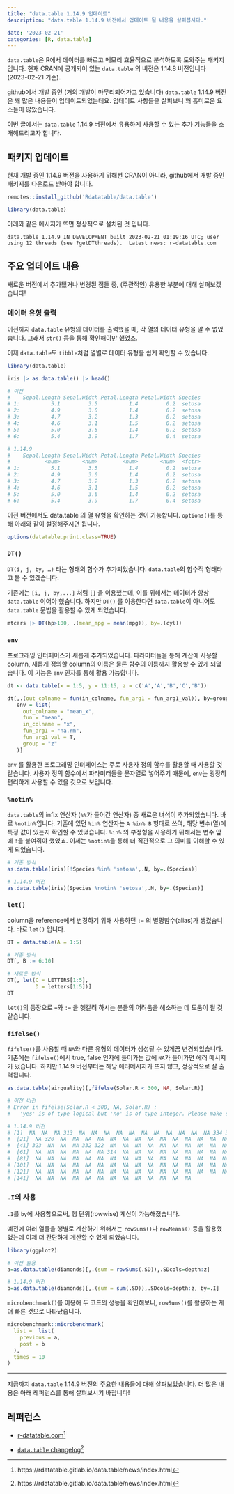 ```yaml
---
title: "data.table 1.14.9 업데이트"
description: "data.table 1.14.9 버전에서 업데이트 될 내용을 살펴봅시다." 

date: '2023-02-21'
categories: [R, data.table]
---
```


`data.table`은 R에서 데이터를 빠르고 메모리 효율적으로 분석하도록 도와주는 패키지입니다. 현재 CRAN에 공개되어 있는 `data.table` 의 버전은 1.14.8 버전입니다 (2023-02-21 기준).

github에서 개발 중인 (거의 개발이 마무리되어가고 있습니다) `data.table` 1.14.9 버전은 꽤 많은 내용들이 업데이트되었는데요. 업데이트 사항들을 살펴보니 꽤 흥미로운 요소들이 많았습니다.

이번 글에서는 `data.table` 1.14.9 버전에서 유용하게 사용할 수 있는 추가 기능들을 소개해드리고자 합니다.

## 패키지 업데이트

현재 개발 중인 1.14.9 버전을 사용하기 위해선 CRAN이 아니라, github에서 개발 중인 패키지를 다운로드 받아야 합니다.

```r
remotes::install_github('Rdatatable/data.table')

library(data.table)
```

아래와 같은 메시지가 뜨면 정상적으로 설치된 것 입니다.

``` {style="color: red;"}
data.table 1.14.9 IN DEVELOPMENT built 2023-02-21 01:19:16 UTC; user using 12 threads (see ?getDTthreads).  Latest news: r-datatable.com
```

## 주요 업데이트 내용

새로운 버전에서 추가됐거나 변경된 점들 중, (주관적인) 유용한 부분에 대해 살펴보겠습니다!

### 데이터 유형 출력

이전까지 `data.table` 유형의 데이터를 출력했을 때, 각 열의 데이터 유형을 알 수 없었습니다. 그래서 `str()` 등을 통해 확인해야만 했었죠.

이제 `data.table`도 `tibble`처럼 열별로 데이터 유형을 쉽게 확인할 수 있습니다.

```r
library(data.table)
```

```r
iris |> as.data.table() |> head()

# 이전
#    Sepal.Length Sepal.Width Petal.Length Petal.Width Species
# 1:          5.1         3.5          1.4         0.2  setosa
# 2:          4.9         3.0          1.4         0.2  setosa
# 3:          4.7         3.2          1.3         0.2  setosa
# 4:          4.6         3.1          1.5         0.2  setosa
# 5:          5.0         3.6          1.4         0.2  setosa
# 6:          5.4         3.9          1.7         0.4  setosa

# 1.14.9
#    Sepal.Length Sepal.Width Petal.Length Petal.Width Species
#           <num>       <num>        <num>       <num>  <fctr>
# 1:          5.1         3.5          1.4         0.2  setosa
# 2:          4.9         3.0          1.4         0.2  setosa
# 3:          4.7         3.2          1.3         0.2  setosa
# 4:          4.6         3.1          1.5         0.2  setosa
# 5:          5.0         3.6          1.4         0.2  setosa
# 6:          5.4         3.9          1.7         0.4  setosa
```

::: callout-tip
이전 버전에서도 data.table 의 열 유형을 확인하는 것이 가능합니다. `options()`를 통해 아래와 같이 설정해주시면 됩니다.

```r
options(datatable.print.class=TRUE)
```
:::

###  `DT()` 

`DT(i, j, by, …)` 라는 형태의 함수가 추가되었습니다. `data.table`의 함수적 형태라고 볼 수 있겠습니다.

기존에는 `[i, j, by,...]` 처럼 `[]` 을 이용했는데, 이를 위해서는 데이터가 항상 `data.table` 이어야 했습니다. 하지만 `DT()` 를 이용한다면 `data.table`이 아니어도 `data.table` 문법을 활용할 수 있게 되었습니다.

```r
mtcars |> DT(hp>100, .(mean_mpg = mean(mpg)), by=.(cyl))
```

### `env`

프로그래밍 인터페이스가 새롭게 추가되었습니다. 파라미터들을 통해 계산에 사용할 column, 새롭게 정의할 column의 이름은 물론 함수의 이름까지 활용할 수 있게 되었습니다. 이 기능은 `env` 인자를 통해 활용 가능합니다.

```r
dt <- data.table(x = 1:5, y = 11:15, z = c('A','A','B','C','B'))

dt[,.(out_colname = fun(in_colname, fun_arg1 = fun_arg1_val)), by=group,
   env = list(
     out_colname = "mean_x",
     fun = "mean",
     in_colname = "x",
     fun_arg1 = "na.rm",
     fun_arg1_val = T,
     group = "z"
   )]

```

`env` 를 활용한 프로그래밍 인터페이스는 주로 사용자 정의 함수를 활용할 때 사용할 것 같습니다. 사용자 정의 함수에서 파라미터들을 문자열로 넣어주기 때문에, `env`는 굉장히 편리하게 사용할 수 있을 것으로 보입니다.

### `%notin%`

`data.table`의 infix 연산자 (`%%`가 들어간 연산자) 중 새로운 녀석이 추가되었습니다. 바로 `%notin%`입니다. 기존에 있던 `%in%` 연산자는 `A %in% B` 형태로 쓰여, 해당 변수(열)에 특정 값이 있는지 확인할 수 있었습니다. `%in%` 의 부정형을 사용하기 위해서는 변수 앞에 `!`을 붙여줘야 했었죠. 이제는 `%notin%`을 통해 더 직관적으로 그 의미를 이해할 수 있게 되었습니다.

```r
# 기존 방식
as.data.table(iris)[!Species %in% 'setosa',.N, by=.(Species)]

# 1.14.9 버전
as.data.table(iris)[Species %notin% 'setosa',.N, by=.(Species)]
```

### `let()`

column을 reference에서 변경하기 위해 사용하던 `:=` 의 별명함수(alias)가 생겼습니다. 바로 `let()` 입니다.

```r
DT = data.table(A = 1:5)

# 기존 방식
DT[, B := 6:10]

# 새로운 방식
DT[, let(C = LETTERS[1:5],
         D = letters[1:5])]
DT
```

`let()`의 등장으로 `=`와 `:=` 을 헷갈려 하시는 분들의 어려움을 해소하는 데 도움이 될 것 같습니다.

### `fifelse()`

`fifelse()`를 사용할 때 `NA`와 다른 유형의 데이터가 생성될 수 있게끔 변경되었습니다. 기존에는 `fifelse()`에서 true, false 인자에 들어가는 값에 `NA`가 들어가면 에러 메시지가 떴습니다. 하지만 1.14.9 버전부터는 해당 에러메시지가 뜨지 않고, 정상적으로 잘 출력됩니다.

```r

as.data.table(airquality)[,fifelse(Solar.R < 300, NA, Solar.R)]

# 이전 버전
# Error in fifelse(Solar.R < 300, NA, Solar.R) : 
#   'yes' is of type logical but 'no' is of type integer. Please make sure that both arguments have the same type.

# 1.14.9 버전
# [1]  NA  NA  NA 313  NA  NA  NA  NA  NA  NA  NA  NA  NA  NA  NA 334 307  NA 322  NA
#  [21]  NA 320  NA  NA  NA  NA  NA  NA  NA  NA  NA  NA  NA  NA  NA  NA  NA  NA  NA  NA
#  [41] 323  NA  NA  NA 332 322  NA  NA  NA  NA  NA  NA  NA  NA  NA  NA  NA  NA  NA  NA
#  [61]  NA  NA  NA  NA  NA  NA 314  NA  NA  NA  NA  NA  NA  NA  NA  NA  NA  NA  NA  NA
#  [81]  NA  NA  NA  NA  NA  NA  NA  NA  NA  NA  NA  NA  NA  NA  NA  NA  NA  NA  NA  NA
# [101]  NA  NA  NA  NA  NA  NA  NA  NA  NA  NA  NA  NA  NA  NA  NA  NA  NA  NA  NA  NA
# [121]  NA  NA  NA  NA  NA  NA  NA  NA  NA  NA  NA  NA  NA  NA  NA  NA  NA  NA  NA  NA
# [141]  NA  NA  NA  NA  NA  NA  NA  NA  NA  NA  NA  NA  NA
```

### `.I`의 사용

`.I`를 `by`에 사용함으로써, 행 단위(rowwise) 계산이 가능해졌습니다.

예전에 여러 열들을 행별로 계산하기 위해서는 `rowSums()`나 `rowMeans()` 등을 활용했었는데 이제 더 간단하게 계산할 수 있게 되었습니다.

```r
library(ggplot2)

# 이전 활용
a=as.data.table(diamonds)[,.(sum = rowSums(.SD)),.SDcols=depth:z]

# 1.14.9 버전
b=as.data.table(diamonds)[,.(sum = sum(.SD)),.SDcols=depth:z, by=.I]
```

`microbenchmark()`를 이용해 두 코드의 성능을 확인해보니, `rowSums()`를 활용하는 게 더 빠른 것으로 나타났습니다.

```r
microbenchmark::microbenchmark(
  list =  list(
    previous = a,
    post = b
  ),
  times = 10
)
```

------------------------------------------------------------------------

지금까지 `data.table` 1.14.9 버전의 주요한 내용들에 대해 살펴보았습니다. 더 많은 내용은 아래 레퍼런스를 통해 살펴보시기 바랍니다!

## 레퍼런스

-   [r-datatable.com](https://rdatatable.gitlab.io/data.table/news/index.html)[^1]

-   [`data.table` changelog](https://rdatatable.gitlab.io/data.table/news/index.html)[^2]

[^1]: https://rdatatable.gitlab.io/data.table/news/index.html

[^2]: https://rdatatable.gitlab.io/data.table/news/index.html
